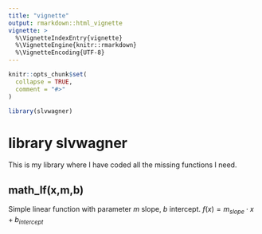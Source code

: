 ```yaml
---
title: "vignette"
output: rmarkdown::html_vignette
vignette: >
  %\VignetteIndexEntry{vignette}
  %\VignetteEngine{knitr::rmarkdown}
  %\VignetteEncoding{UTF-8}
---
```


```r
knitr::opts_chunk$set(
  collapse = TRUE,
  comment = "#>"
)
```

```r
library(slvwagner)
```
# library slvwagner 
This is my library where I have coded all the missing functions I need. 

## math_lf(x,m,b)
Simple linear function with parameter $m$ slope, $b$ intercept.
$f(x)=m_{slope}\cdot x+b_{intercept}$
